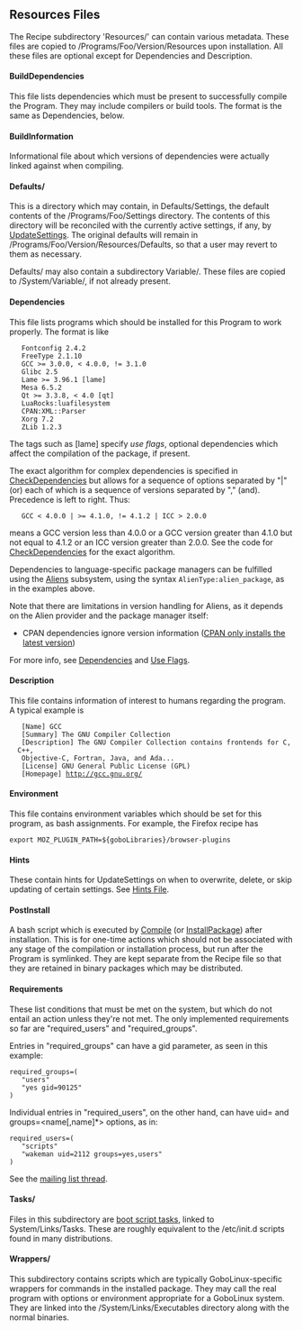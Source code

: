 == Resources Files ==
The Recipe subdirectory 'Resources/' can contain various metadata.  These files are copied to /Programs/Foo/Version/Resources upon installation.
All these files are optional except for Dependencies and Description.

==== BuildDependencies ====
This file lists dependencies which must be present to successfully compile the Program.  They may include compilers or build tools.  The format is the same as Dependencies, below.
==== BuildInformation ====
Informational file about which versions of dependencies were actually linked against when compiling.
==== Defaults/ ====
This is a directory which may contain, in Defaults/Settings, the default contents of the /Programs/Foo/Settings directory.  The contents of this directory will be reconciled with the currently active settings, if any, by [[UpdateSettings]].  The original defaults will remain in /Programs/Foo/Version/Resources/Defaults, so that a user may revert to them as necessary.

Defaults/ may also contain a subdirectory Variable/.  These files are copied to /System/Variable/, if not already present.
==== Dependencies ====
This file lists programs which should be installed for this Program to work properly.
The format is like

    Fontconfig 2.4.2 
    FreeType 2.1.10 
    GCC >= 3.0.0, < 4.0.0, != 3.1.0 
    Glibc 2.5 
    Lame >= 3.96.1 [lame] 
    Mesa 6.5.2 
    Qt >= 3.3.8, < 4.0 [qt] 
    LuaRocks:luafilesystem 
    CPAN:XML::Parser 
    Xorg 7.2 
    ZLib 1.2.3 

The tags such as [lame] specify ''use flags'', optional dependencies which affect the compilation of the package, if present.

The exact algorithm for complex dependencies is specified in [[CheckDependencies]] but allows for a sequence of options separated by "|" (or) each of which is a sequence of versions separated by "," (and).  Precedence is left to right.  Thus:

    GCC < 4.0.0 | >= 4.1.0, != 4.1.2 | ICC > 2.0.0 

means a GCC version less than 4.0.0 or a GCC version greater than 4.1.0 but not equal to 4.1.2 or an ICC version greater than 2.0.0.  See the code for [[CheckDependencies]] for the exact algorithm.

Dependencies to language-specific package managers can be fulfilled using the [[Aliens]] subsystem, using the syntax <tt>AlienType:alien_package</tt>, as in the examples above.

Note that there are limitations in version handling for Aliens, as it depends on the Alien provider and the package manager itself:

* CPAN dependencies ignore version information ([http://stackoverflow.com/questions/260593/how-can-i-install-a-specific-version-of-a-set-of-perl-modules CPAN only installs the latest version])

For more info, see [[Dependencies]] and [[Use Flags]].

==== Description ====
This file contains information of interest to humans regarding the program.  A typical example is

    [Name] GCC 
    [Summary] The GNU Compiler Collection 
    [Description] The GNU Compiler Collection contains frontends for C,  C++, 
    Objective-C, Fortran, Java, and Ada... 
    [License] GNU General Public License (GPL) 
    [Homepage] http://gcc.gnu.org/ 

==== Environment ====
This file contains environment variables which should be set for this program, as bash assignments.
For example, the Firefox recipe has
 export MOZ_PLUGIN_PATH=${goboLibraries}/browser-plugins
==== Hints ====
These contain hints for UpdateSettings on when to overwrite, delete, or skip updating of certain settings.
See [[Hints File]].
==== PostInstall ====
A bash script which is executed by [[Compile]] (or [[InstallPackage]]) after installation.  This is for one-time actions which should not be associated with any stage of the compilation or installation process, but run after the Program is symlinked.  They are kept separate from the Recipe file so that they are retained in binary packages which may be distributed.
==== Requirements ====
These list conditions that must be met on the system, but which do not entail an action unless they're not met.
The only implemented requirements so far are "required_users" and "required_groups".

Entries in "required_groups" can have a gid parameter, as seen in this example:
 required_groups=(
    "users"
    "yes gid=90125"
 )
Individual entries in "required_users", on the other hand, can have
uid=<num> and groups=<name[,name]*> options, as in:
 required_users=(
    "scripts"
    "wakeman uid=2112 groups=yes,users"
 )
See the [http://thread.gmane.org/gmane.linux.distributions.gobo.devel/2267 mailing list thread].
==== Tasks/ ====
Files in this subdirectory are [[boot script tasks]], linked to System/Links/Tasks.
These are roughly equivalent to the /etc/init.d scripts found in many distributions.
==== Wrappers/ ====
This subdirectory contains scripts which are typically GoboLinux-specific wrappers for commands in the installed package.
They may call the real program with options or environment appropriate for a GoboLinux system.
They are linked into the /System/Links/Executables directory along with the normal binaries.

{{Compile}}
